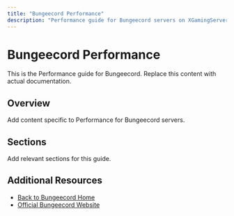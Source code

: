 ```yaml
---
title: "Bungeecord Performance"
description: "Performance guide for Bungeecord servers on XGamingServer"
---
```


# Bungeecord Performance

This is the Performance guide for Bungeecord. Replace this content with actual documentation.

## Overview

Add content specific to Performance for Bungeecord servers.

## Sections

Add relevant sections for this guide.

## Additional Resources

- [Back to Bungeecord Home](./index)
- [Official Bungeecord Website](https://example.com)
